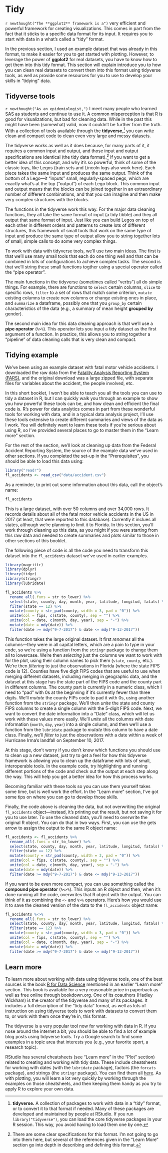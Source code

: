 # Tidy

`r newthought("The **ggplot2** framework is a")` very efficient and powerful 
framework for 
creating visualizations. This comes in part from the fact that it sticks
to a specific data format for its input. It requires you to start with 
data in a what's called a "tidy" format. 

In the previous section, I used an example dataset that was already in this
format, to make it easier for you to get started with plotting. However, 
to leverage the power of **ggplot2** for real datasets, you have to know 
how to get them into this tidy format. This section will explain introduce
you to how you can clean real datasets to convert them into this format
using tidyverse tools, as well as provide some resources for you to use
to develop your skills in "tidying" data. 

## Tidyverse tools

`r newthought("As an epidemiologist,")` I meet many people who learned SAS as students 
and continue
to use it. A common misperception is that R is good for visualizations, but bad for
cleaning data. While in the past this might have been (somewhat) valid, now it couldn't 
be further from the truth. With a collection of tools available through the 
**tidyverse**,^[**tidyverse.** A collection of packages to work with data in a 
"tidy" format, or to convert it to that format if needed. Many of these packages 
are developed and maintained by people at RStudio. If you run `library("tidyverse")`,
you can load the core tidyverse packages in your R session. This way, you avoid
having to load them one by one.] 
you can write clean and compact code to clean even very large and 
messy datasets.

The tidyverse works as well as it does because, for many parts of it, it requires
a common input and output, and those input and output specifications are 
identical (the tidy data format).^[There are some clear specifications for this
format. I'm not going to go into them here, but several of the references given
in the "Learn More" section go into depth in describing and defining this format.]
If you want to get a better idea of this concept, and why it's so powerful, 
think of some of the
classic toys, like Legos (train sets and Lincoln logs also
work here). Each piece takes the same input and produces the same output. Think of 
the bottom of a Lego---it "inputs" small, regularly-spaced pegs, which are exactly
what's at the top ("output") of each Lego block. This common input and output 
means that the blocks can be joined together in an extraordinary number of 
different combinations, and that you can imagine and then make very complex 
structures with the blocks. 

The functions in the tidyverse work this way. For the major data cleaning functions, 
they all take the same format of input (a tidy tibble) and they all output that 
same format of input. Just like you can build Legos on top of each other in different
orders and patterns to create lots of different structures, this framework of 
small tools that work on the same type of input and produce the same type of output
allow you to string together lots of small, simple calls to do some very complex things.

To work with data with tidyverse tools, we'll use two main ideas.
The first is that we'll use many small tools that each do one thing well and that 
can be combined in lots of configurations to achieve complex tasks. The second is
that we'll string these small functions togther using a special operator
called the "pipe operator".

The main functions in the tidyverse (sometimes called "verbs") all do simple things. 
For example, there are functions to `select` certain columns, `slice` to specific 
rows, `filter` to a set of rows that match some criterion, `mutate` existing columns
to create new columns or change existing ones in place, and `summarize` a dataframe, 
possibly one that you `group_by` certain characteristics of the data (e.g., a summary
of mean height **grouped by** gender).

The second main idea for this data cleaning approach is that we'll use a 
**pipe operator** (`%>%`). This operator lets you input a tidy dataset as the first 
argument of a function. In practice, this allows you to string together a "pipeline" of
data cleaning calls that is very clean and compact. 

## Tidying example

We've been using an example dataset with fatal motor vehicle accidents. I downloaded the raw 
data from the [Fatality Analysis Reporting System (FARS)](https://www.nhtsa.gov/research-data/fatality-analysis-reporting-system-fars), and the
original download was a large zipped file, with separate files for variables about the 
accident, the people involved, etc. 

In this short booklet, I won't be able to teach you all the tools you can use to tidy 
a dataset in R, but I can quickly walk you through an example to show you how powerful these
tools can be, and how clean and efficient the final code is. R's power for data analytics
comes in part from these wonderful tools for working with data, and in a typical data analysis
project, I'll use these tools extensive to create different summaries and views of the data
as I work. You will definitely want to learn these tools if you're serious about using R, 
so I've provided several places to go to master them in the "Learn more" section. 

For the rest of the section, we'll look at cleaning up data from the Federal Accident
Reporting System, the source of the example data we've used in other sections. 
If you completed the set-up in the "Prerequisites", you should be able to load this 
data using: 

```r
library("readr")
fl_accidents <- read_csv("data/accident.csv")
```

As a reminder, to print out some information about this data, call the object's name: 

```r
fl_accidents
```

This is a large dataset, with over 50 columns and over 34,000 rows. It records details about all of 
the fatal motor vehicle accidents in the US in 2017 (at least, that were reported to this database).
Currently it inclues all states, although we're planning to limit it to Florida. 
In this section, you'll work through cleaning up this data, as you might if you were starting
from this raw data and needed to create summaries and plots similar to those in other sections of
this booklet. 

The following piece of code is all the code you need to transform this dataset into the
`fl_accidents` dataset we've used in earlier examples. 

```r
library(magrittr)
library(dplyr)
library(tidyr)
library(stringr)
library(lubridate)

fl_accidents %>% 
  rename_all(.funs = str_to_lower) %>% 
  select(state, county, day, month, year, latitude, longitud, fatals) %>% 
  filter(state == 12) %>% 
  mutate(county = str_pad(county, width = 3, pad = "0")) %>% 
  unite(col = fips, c(state, county), sep = "") %>% 
  unite(col = date, c(month, day, year), sep = "-") %>% 
  mutate(date = mdy(date)) %>% 
  filter(date >= mdy("9-7-2017") & date <= mdy("9-13-2017"))
```

This function takes the large
original dataset. It first *renames* all the columns---they were in all capital letters, 
which are a pain to type in your code, so we're using a function from the `stringr` package
to change them all to lowercase. We're then *selecting* just the columns we want to work with
for the plot, using their column names to pick them (`state`, `county`, etc.). We're then
*filtering* to just the observations in Florida (where the state FIPS code is 12). 
Counties have five digit FIPS codes that are useful to use when merging different datasets, 
including merging in geographic data, and the dataset at this stage has the state part of the
FIPS code and the county part in different columns. The county part is currently in a numeric 
class, which I need to "pad" with 0s at the beginning if it's currently fewer than three digits. 
We'll *mutate* the county FIPs code to pad it with 0s, using another function from the 
`stringr` package. We'll then *unite* the state and county FIPS columns to create a single 
column with the 5-digit FIPS code. Next, we want to convert the date information into 
a "Date" class, which will let us work with these values more easily. We'll *unite*
all the columns with date information (`month`, `day`, `year`) into a single column, and
then we'll use a function from the `lubridate` package to *mutate* this column to have 
a date class. Finally, we'll *filter* to just the observations with a date within a week of 
Hurricane Irma's landfall on September 10, 2017.

At this stage, don't worry if you don't know which functions you should use to clean up a 
new dataset, just try to get a feel for how this tidyverse framework is allowing you to 
clean up the dataframe with lots of small, interoperable tools. In the example code, 
try highlighting and running different portions of the code and check out the output 
at each step along the way. This will help you get a better idea for how this process works. 

Becoming familiar with these tools so you can use them yourself takes some time, but is well
work the effort. In the "Learn more" section, I've got some tips on where you can go to 
develop those skills. 

Finally, the code above is cleaning the data, but not overwriting the original `fl_accidents`
object---instead, it's printing out the result, but not saving it for you to use later. To 
use the cleaned data, you'll need to overwrite the original R object. You can do that in 
two ways. First, you can use the gets arrow to assign the output to the same R object name: 

```r
fl_accidents <- fl_accidents %>% 
  rename_all(.funs = str_to_lower) %>% 
  select(state, county, day, month, year, latitude, longitud, fatals) %>% 
  filter(state == 12) %>% 
  mutate(county = str_pad(county, width = 3, pad = "0")) %>% 
  unite(col = fips, c(state, county), sep = "") %>% 
  unite(col = date, c(month, day, year), sep = "-") %>% 
  mutate(date = mdy(date)) %>% 
  filter(date >= mdy("9-7-2017") & date <= mdy("9-13-2017"))
```

If you want to be even more compact, you can use something called the **compound pipe operator**
(`%<>%`). This inputs an R object and then, when it's done running all the code, overwrites that
R object with the output. You can think of it as combining the `<-` and `%>%` operators. Here's 
how you would use it to save the cleaned version of the data to the `fl_accidents` object name:

```r
fl_accidents %<>% 
  rename_all(.funs = str_to_lower) %>% 
  select(state, county, day, month, year, latitude, longitud, fatals) %>% 
  filter(state == 12) %>% 
  mutate(county = str_pad(county, width = 3, pad = "0")) %>% 
  unite(col = fips, c(state, county), sep = "") %>% 
  unite(col = date, c(month, day, year), sep = "-") %>% 
  mutate(date = mdy(date)) %>% 
  filter(date >= mdy("9-7-2017") & date <= mdy("9-13-2017"))
```


## Learn more

To learn more about working with data using tidyverse tools, one of the best sources is the 
book [R for Data Science](https://r4ds.had.co.nz/) mentioned in an earlier "Learn more" section. 
This book is available
for a very reasonable price in paperback as well as free online through bookdown.org. One
of its coauthors (Hadley Wickham) is the creator of the tidyverse and many of its packages.
It includes a full description of the "tidy data" format, as well as lots of instruction on 
using tidyverse tools to work with datasets to convert them to, or work with them once they're
in, this format.

The tidyverse is a very popular tool now for working with data in R. If you nose around the 
internet a bit, you should be able to find a lot of example blog posts using tidyverse tools. 
Try a Google search to find some examples in a topic area that interests you (e.g., your 
favorite sport, a research topic).

RStudio has several cheatsheets (see "Learn more" in the "Plot" section) related to creating
and working with tidy data. These include cheatsheets for working with dates (with the 
`lubridate` package), factors (the `forcats` package), and strings (the `stringr` package). You 
can find them all [here](https://www.rstudio.com/resources/cheatsheets/). As with plotting, you
will learn a lot very quickly by working through the examples on those cheatsheets, and then 
keeping them handy as you try to apply R to explore your own data. 
